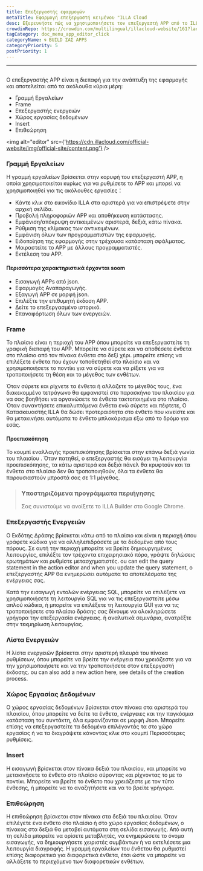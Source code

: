 ```yaml
---
title: Επεξεργαστής εφαρμογών
metaTitle: Εφαρμογή επεξεργαστή κειμένου "ILLA Cloud
desc: Εξερευνήστε πώς να χρησιμοποιήσετε τον επεξεργαστή APP από το ILLA Cloud για να δημιουργήσετε και να προσαρμόσετε τις εφαρμογές σας χρησιμοποιώντας ένα φιλικό προς το χρήστη περιβάλλον
crowdinRepo: https://crowdin.com/multilingual/illacloud-website/161?languages=el&filter=basic&value=0
tagCategory: doc_menu_app_editor_click
categoryName: 🌀 BUILD ΣΑΣ APPS
categoryPriority: 5
postPriority: 1
---
```


* * *

## <h2 hidden>Επεξεργαστής εφαρμογών</h2>

Ο επεξεργαστής APP είναι η διεπαφή για την ανάπτυξη της εφαρμογής και αποτελείται από τα ακόλουθα κύρια μέρη:

-   Γραμμή Εργαλείων
-   Frame
-   Επεξεργαστής ενεργειών
-   Χώρος εργασίας δεδομένων
-   Insert
-   Επιθεώρηση

<img alt="editor" src={'https://cdn.illacloud.com/official-website/img/official-site/content.png'} />

### Γραμμή Εργαλείων

Η γραμμή εργαλείων βρίσκεται στην κορυφή του επεξεργαστή APP, η οποία χρησιμοποιείται κυρίως για να ρυθμίσετε το APP και μπορεί να χρησιμοποιηθεί για τις ακόλουθες εργασίες：

-   Κάντε κλικ στο εικονίδιο ILLA στα αριστερά για να επιστρέψετε στην αρχική σελίδα.
-   Προβολή πληροφοριών APP και αποθήκευση κατάστασης.
-   Εμφάνιση/απόκρυψη αντικειμένων αριστερά, δεξιά, κάτω πίνακα.
-   Ρύθμιση της κλίμακας των αντικειμένων.
-   Εμφάνιση όλων των προγραμματιστών της εφαρμογής.
-   Ειδοποίηση της εφαρμογής στην τρέχουσα κατάσταση σφάλματος.
-   Μοιραστείτε το APP με άλλους προγραμματιστές.
-   Εκτέλεση του APP.

#### Περισσότερα χαρακτηριστικά έρχονται soom

-   Εισαγωγή APPs από json.
-   Εφαρμογές Αναπαραγωγής.
-   Εξαγωγή APP σε μορφή json.
-   Επιλέξτε την επιθυμητή έκδοση APP.
-   Δείτε το επεξεργασμένο ιστορικό.
-   Επαναφόρτωση όλων των ενεργειών.

[//]: # "[Image]"

### Frame

Το πλαίσιο είναι η περιοχή του APP όπου μπορείτε να επεξεργαστείτε τη γραφική διεπαφή του APP. Μπορείτε να σύρετε και να αποθέσετε ένθετα στο πλαίσιο από τον πίνακα ένθετα στο δεξί χέρι. μπορείτε επίσης να επιλέξετε ένθετα που έχουν τοποθετηθεί στο πλαίσιο και να χρησιμοποιήσετε το ποντίκι για να σύρετε και να ρίξετε για να τροποποιήσετε τη θέση και το μέγεθος των ενθέτων.

Όταν σύρετε και ρίχνετε τα ένθετα ή αλλάζετε το μέγεθός τους, ένα διακεκομμένο τετράγωνο θα εμφανιστεί στο παρασκήνιο του πλαισίου για να σας βοηθήσει να οργανώσετε τα ένθετα τακτοποιημένα στο πλαίσιο. Όταν συναντήσετε επικαλυπτόμενα ένθετα ενώ σύρετε και πέφτετε, Ο Κατασκευαστής ILLA θα δώσει προτεραιότητα στο ένθετο που κινείστε και θα μετακινήσει αυτόματα το ένθετο μπλοκάρισμα έξω από το δρόμο για εσάς.

#### Προεπισκόπηση

Το κουμπί εναλλαγής προεπισκόπησης βρίσκεται στην επάνω δεξιά γωνία του πλαισίου . Όταν πατηθεί, ο επεξεργαστής θα εισάγει τη λειτουργία προεπισκόπησης, τα κάτω αριστερά και δεξιά πάνελ θα κρυφτούν και τα ένθετα στο πλαίσιο δεν θα τροποποιηθούν, όλα τα ένθετα θα παρουσιαστούν μπροστά σας σε 1:1 μέγεθος.

> ### Υποστηριζόμενα προγράμματα περιήγησης
>
> Σας συνιστούμε να ανοίξετε το ILLA Builder στο Google Chrome.

### Επεξεργαστής Ενεργειών

Ο Εκδότης Δράσης βρίσκεται κάτω από το πλαίσιο και είναι η περιοχή όπου γράφετε κώδικα για να αλληλεπιδράσετε με τα δεδομένα από τους πόρους. Σε αυτή την περιοχή μπορείτε να βρείτε δημιουργημένες λειτουργίες, επιλέξτε τον τρέχοντα επιχειρησιακό πόρο, γράψτε δηλώσεις ερωτημάτων και ρυθμίστε μετασχηματιστές. ou can edit the query statement in the action editor and when you update the query statement, ο επεξεργαστής APP θα ενημερώσει αυτόματα τα αποτελέσματα της ενέργειας σας.

Κατά την εισαγωγή εντολών ενέργειας SQL, μπορείτε να επιλέξετε να χρησιμοποιήσετε τη λειτουργία SQL για να τις επεξεργαστείτε μέσω απλού κώδικα, ή μπορείτε να επιλέξετε τη λειτουργία GUI για να τις τροποποιήσετε στο πλαίσιο δράσης σας δίνουμε να ολοκληρώσετε γρήγορα την επεξεργασία ενέργειας. ή αναλυτικά σεμινάρια, ανατρέξτε στην τεκμηρίωση λειτουργίας.

### Λίστα Ενεργειών

Η λίστα ενεργειών βρίσκεται στην αριστερή πλευρά του πίνακα ρυθμίσεων, όπου μπορείτε να βρείτε την ενέργεια που χρειάζεστε για να την χρησιμοποιήσετε και να την τροποποιήσετε στον επεξεργαστή έκδοσης. ou can also add a new action here, see details of the creation process.

### Χώρος Εργασίας Δεδομένων

Ο χώρος εργασίας δεδομένων βρίσκεται στον πίνακα στα αριστερά του πλαισίου, όπου μπορείτε να δείτε τα ένθετα, ενέργειες και την παγκόσμια κατάσταση του συντάκτη, όλα εμφανίζονται σε μορφή Json. Μπορείτε επίσης να επεξεργαστείτε τα δεδομένα επιλέγοντάς τα στο χώρο εργασίας ή να τα διαγράψετε κάνοντας κλικ στο κουμπί Περισσότερες ρυθμίσεις.

### Insert

Η εισαγωγή βρίσκεται στον πίνακα δεξιά του πλαισίου, και μπορείτε να μετακινήσετε το ένθετο στο πλαίσιο σύροντας και ρίχνοντας το με το ποντίκι. Μπορείτε να βρείτε το ένθετο που χρειάζεστε με τον τύπο ένθεσης, ή μπορείτε να το αναζητήσετε και να το βρείτε γρήγορα.

[//]: # "[Image]"

### Επιθεώρηση

Η επιθεώρηση βρίσκεται στον πίνακα στα δεξιά του πλαισίου. Όταν επιλέγετε ένα ένθετο στο πλαίσιο ή στο χώρο εργασίας δεδομένων, ο πίνακας στα δεξιά θα μεταβεί αυτόματα στη σελίδα εισαγωγής. Από αυτή τη σελίδα μπορείτε να ορίσετε μεταβλητές, να ενημερώσετε το όνομα εισαγωγής, να δημιουργήσετε χειριστές συμβάντων ή να εκτελέσετε μια λειτουργία διαγραφής. Η γραμμή εργαλείων του ένθετου θα ρυθμιστεί επίσης διαφορετικά για διαφορετικά ένθετα, έτσι ώστε να μπορείτε να αλλάξετε το περιεχόμενο των διαφορετικών ενθέτων.
